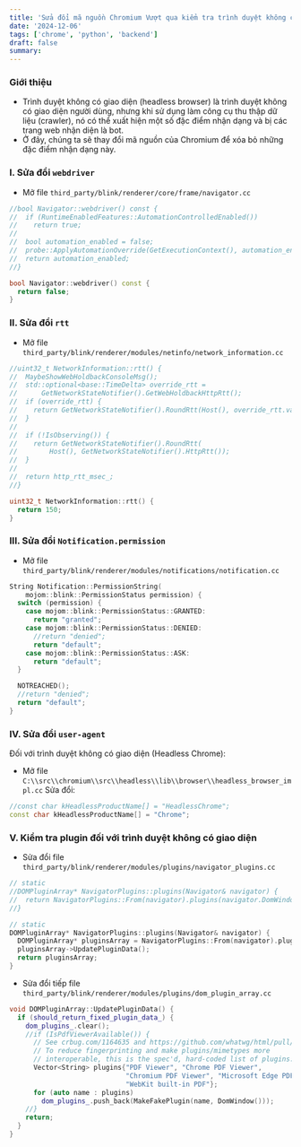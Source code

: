 ```yaml
---
title: 'Sửa đổi mã nguồn Chromium Vượt qua kiểm tra trình duyệt không có giao diện phổ biến'
date: '2024-12-06'
tags: ['chrome', 'python', 'backend']
draft: false
summary: 
---
```


### Giới thiệu

* Trình duyệt không có giao diện (headless browser) là trình duyệt không có giao diện người dùng, nhưng khi sử dụng làm công cụ thu thập dữ liệu (crawler), nó có thể xuất hiện một số đặc điểm nhận dạng và bị các trang web nhận diện là bot.
* Ở đây, chúng ta sẽ thay đổi mã nguồn của Chromium để xóa bỏ những đặc điểm nhận dạng này.

### I. Sửa đổi `webdriver`

* Mở file `third_party/blink/renderer/core/frame/navigator.cc`

```cpp
//bool Navigator::webdriver() const {
//  if (RuntimeEnabledFeatures::AutomationControlledEnabled())
//    return true;
//
//  bool automation_enabled = false;
//  probe::ApplyAutomationOverride(GetExecutionContext(), automation_enabled);
//  return automation_enabled;
//}

bool Navigator::webdriver() const {
  return false;
}
```

### II. Sửa đổi `rtt`

* Mở file `third_party/blink/renderer/modules/netinfo/network_information.cc`

```cpp
//uint32_t NetworkInformation::rtt() {
//  MaybeShowWebHoldbackConsoleMsg();
//  std::optional<base::TimeDelta> override_rtt =
//      GetNetworkStateNotifier().GetWebHoldbackHttpRtt();
//  if (override_rtt) {
//    return GetNetworkStateNotifier().RoundRtt(Host(), override_rtt.value());
//  }
//
//  if (!IsObserving()) {
//    return GetNetworkStateNotifier().RoundRtt(
//        Host(), GetNetworkStateNotifier().HttpRtt());
//  }
//
//  return http_rtt_msec_;
//}

uint32_t NetworkInformation::rtt() {
  return 150;
}
```

### III. Sửa đổi `Notification.permission`

* Mở file `third_party/blink/renderer/modules/notifications/notification.cc`

```cpp
String Notification::PermissionString(
    mojom::blink::PermissionStatus permission) {
  switch (permission) {
    case mojom::blink::PermissionStatus::GRANTED:
      return "granted";
    case mojom::blink::PermissionStatus::DENIED:
      //return "denied";
      return "default";
    case mojom::blink::PermissionStatus::ASK:
      return "default";
  }

  NOTREACHED();
  //return "denied";
  return "default";
}
```

### IV. Sửa đổi `user-agent`

Đối với trình duyệt không có giao diện (Headless Chrome):

* Mở file `C:\\src\\chromium\\src\\headless\\lib\\browser\\headless_browser_impl.cc`
  Sửa đổi:

```cpp
//const char kHeadlessProductName[] = "HeadlessChrome";
const char kHeadlessProductName[] = "Chrome";
```

### V. Kiểm tra plugin đối với trình duyệt không có giao diện

* Sửa đổi file `third_party/blink/renderer/modules/plugins/navigator_plugins.cc`

```cpp
// static
//DOMPluginArray* NavigatorPlugins::plugins(Navigator& navigator) {
//  return NavigatorPlugins::From(navigator).plugins(navigator.DomWindow());
//}

// static
DOMPluginArray* NavigatorPlugins::plugins(Navigator& navigator) {
  DOMPluginArray* pluginsArray = NavigatorPlugins::From(navigator).plugins(navigator.DomWindow());
  pluginsArray->UpdatePluginData();
  return pluginsArray;
}
```

* Sửa đổi tiếp file `third_party/blink/renderer/modules/plugins/dom_plugin_array.cc`

```cpp
void DOMPluginArray::UpdatePluginData() {
  if (should_return_fixed_plugin_data_) {
    dom_plugins_.clear();
    //if (IsPdfViewerAvailable()) {
      // See crbug.com/1164635 and https://github.com/whatwg/html/pull/6738.
      // To reduce fingerprinting and make plugins/mimetypes more
      // interoperable, this is the spec'd, hard-coded list of plugins:
      Vector<String> plugins{"PDF Viewer", "Chrome PDF Viewer",
                             "Chromium PDF Viewer", "Microsoft Edge PDF Viewer",
                             "WebKit built-in PDF"};
      for (auto name : plugins)
        dom_plugins_.push_back(MakeFakePlugin(name, DomWindow()));
    //}
    return;
  }
}
```